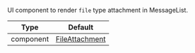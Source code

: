 UI component to render `file` type attachment in MessageList.

| Type | Default |
| - | - |
| component | [FileAttachment](/reactnative/ui-components/file-attachment) |
